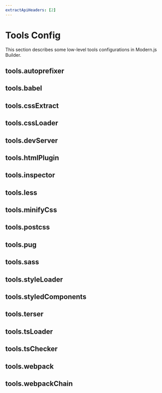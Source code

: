 ```yaml
---
extractApiHeaders: [2]
---
```


# Tools Config

This section describes some low-level tools configurations in Modern.js Builder.

## tools.autoprefixer


<Autoprefixer />

## tools.babel


<Babel />

## tools.cssExtract


<CssExtract />

## tools.cssLoader


<CssLoader />

## tools.devServer


<DevServer />

## tools.htmlPlugin


<HtmlPlugin />

## tools.inspector


<Inspector />

## tools.less


<Less />

## tools.minifyCss


<MinifyCss />

## tools.postcss


<Postcss />

## tools.pug


<Pug />

## tools.sass


<Sass />

## tools.styleLoader


<StyleLoader />

## tools.styledComponents


<StyledComponents />

## tools.terser


<Terser />

## tools.tsLoader


<TsLoader />

## tools.tsChecker


<TsChecker />

## tools.webpack


<Webpack />

## tools.webpackChain


<WebpackChain />
